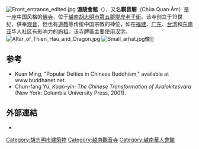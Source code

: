 [[File:Front_entrance_edited.jpg|right]]
'''溫陵會館'''（{{vie|v=Hội quán Ôn Lăng|hn=會館溫陵}}），又名'''觀音廟'''（Chùa Quan Âm）是一座中国风格的[[佛寺|佛寺]]，位于[[越南|越南]][[胡志明市第五郡|胡志明市第五郡]][[堤岸|堤岸]][[老子街|老子街]]。该寺创立于19世纪，供奉[[观音|观音]]，但也有[[道教|道教]]等传统中国宗教的神位，如在[[福建|福建]]、[[广东|广东]]、[[台湾|台湾]]和[[东南亚|东南亚]]华人社区有影响力的[[妈祖|妈祖]]。该寺牌匾主要使用[[汉字|汉字]]。
[[Image:Altar_of_Thien_Hau_and_Dragon.jpg|thumb]]
[[Image:Small_arhat.jpg|thumb]]像]]

== 参考 ==
*Kuan Ming, "Popular Deities in Chinese Buddhism," available at www.buddhanet.net.
*Chun-fang Yü, ''Kuan-yin: The Chinese Transformation of Avalokiteśvara'' (New York: Columbia University Press, 2001).

== 外部連結 ==
*{{Commons_category-inline|Quan Am Pagoda, Ho Chi Minh City}}

[[Category:胡志明市建築物|Category:胡志明市建築物]]
[[Category:越南觀音寺|Category:越南觀音寺]]
[[Category:越南華人會館|Category:越南華人會館]]